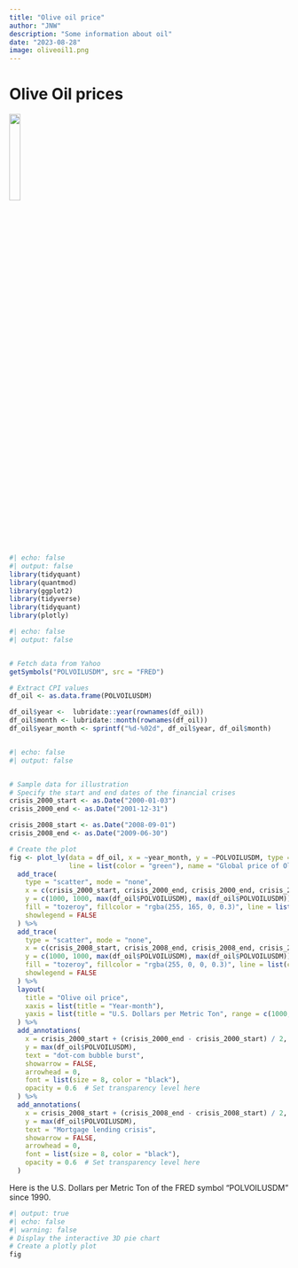 ```yaml
---
title: "Olive oil price"
author: "JNW"
description: "Some information about oil"
date: "2023-08-28"
image: oliveoil1.png
---
```


# Olive Oil prices
![](oliveoil1.png){width="20%" height="20%"}

```r
#| echo: false
#| output: false
library(tidyquant)
library(quantmod)
library(ggplot2)
library(tidyverse)
library(tidyquant)
library(plotly)
```

```r
#| echo: false
#| output: false


# Fetch data from Yahoo
getSymbols("POLVOILUSDM", src = "FRED")

# Extract CPI values
df_oil <- as.data.frame(POLVOILUSDM)

df_oil$year <-  lubridate::year(rownames(df_oil))
df_oil$month <- lubridate::month(rownames(df_oil))
df_oil$year_month <- sprintf("%d-%02d", df_oil$year, df_oil$month)



```

```r
#| echo: false
#| output: false


# Sample data for illustration
# Specify the start and end dates of the financial crises
crisis_2000_start <- as.Date("2000-01-03")
crisis_2000_end <- as.Date("2001-12-31")

crisis_2008_start <- as.Date("2008-09-01")
crisis_2008_end <- as.Date("2009-06-30")

# Create the plot
fig <- plot_ly(data = df_oil, x = ~year_month, y = ~POLVOILUSDM, type = "scatter", mode = "lines",
               line = list(color = "green"), name = "Global price of Olive Oil") %>%
  add_trace(
    type = "scatter", mode = "none",
    x = c(crisis_2000_start, crisis_2000_end, crisis_2000_end, crisis_2000_start),
    y = c(1000, 1000, max(df_oil$POLVOILUSDM), max(df_oil$POLVOILUSDM)),
    fill = "tozeroy", fillcolor = "rgba(255, 165, 0, 0.3)", line = list(color = "transparent"),
    showlegend = FALSE
  ) %>%
  add_trace(
    type = "scatter", mode = "none",
    x = c(crisis_2008_start, crisis_2008_end, crisis_2008_end, crisis_2008_start),
    y = c(1000, 1000, max(df_oil$POLVOILUSDM), max(df_oil$POLVOILUSDM)),
    fill = "tozeroy", fillcolor = "rgba(255, 0, 0, 0.3)", line = list(color = "transparent"),
    showlegend = FALSE
  ) %>%
  layout(
    title = "Olive oil price",
    xaxis = list(title = "Year-month"),
    yaxis = list(title = "U.S. Dollars per Metric Ton", range = c(1000, max(df_oil$POLVOILUSDM)+200))
  ) %>%
  add_annotations(
    x = crisis_2000_start + (crisis_2000_end - crisis_2000_start) / 2,
    y = max(df_oil$POLVOILUSDM),
    text = "dot-com bubble burst",
    showarrow = FALSE,
    arrowhead = 0,
    font = list(size = 8, color = "black"),
    opacity = 0.6  # Set transparency level here
  ) %>%
  add_annotations(
    x = crisis_2008_start + (crisis_2008_end - crisis_2008_start) / 2,
    y = max(df_oil$POLVOILUSDM),
    text = "Mortgage lending crisis",
    showarrow = FALSE,
    arrowhead = 0,
    font = list(size = 8, color = "black"),
    opacity = 0.6  # Set transparency level here
  )


```

Here is the U.S. Dollars per Metric Ton of the FRED symbol "POLVOILUSDM" since 1990.

```r
#| output: true
#| echo: false
#| warning: false
# Display the interactive 3D pie chart
# Create a plotly plot
fig

```
